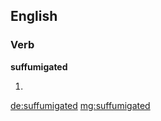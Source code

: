 ==English==

===Verb===
'''suffumigated'''

# {{en-past of|suffumigate}}

[[de:suffumigated]]
[[mg:suffumigated]]